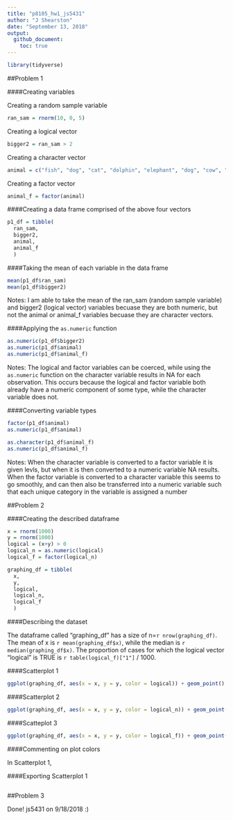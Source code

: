 ```yaml
---
title: "p8105_hw1_js5431"
author: "J Shearston"
date: "September 13, 2018"
output: 
  github_document:
    toc: true
---
```


```r
library(tidyverse)
```

##Problem 1

####Creating variables

Creating a random sample variable

```r
ran_sam = rnorm(10, 0, 5)
```

Creating a logical vector

```r
bigger2 = ran_sam > 2
```

Creating a character vector

```r
animal = c("fish", "dog", "cat", "dolphin", "elephant", "dog", "cow", "fish", "fish", "dolphin")
```

Creating a factor vector

```r
animal_f = factor(animal)
```

####Creating a data frame comprised of the above four vectors

```r
p1_df = tibble(
  ran_sam,
  bigger2,
  animal,
  animal_f
  )
```

####Taking the mean of each variable in the data frame

```r
mean(p1_df$ran_sam)
mean(p1_df$bigger2)
```

Notes: I am able to take the mean of the ran_sam (random sample variable) and bigger2 (logical vector) variables becuase they are both numeric, but not the animal or animal_f variables becuase they are character vectors.

####Applying the `as.numeric` function

```r
as.numeric(p1_df$bigger2)
as.numeric(p1_df$animal)
as.numeric(p1_df$animal_f)
```

Notes: The logical and factor variables can be coerced, while using the `as.numeric` function on the character variable results in NA for each observation. This occurs because the logical and factor variable both already have a numeric component of some type, while the character variable does not.

####Converting variable types

```r
factor(p1_df$animal)
as.numeric(p1_df$animal)

as.character(p1_df$animal_f)
as.numeric(p1_df$animal_f)
```

Notes: When the character variable is converted to a factor variable it is given levls, but when it is then converted to a numeric variable NA results. When the factor variable is converted to a character variable this seems to go smoothly, and can then also be transferred into a numeric variable such that each unique category in the variable is assigned a number


##Problem 2

####Creating the described dataframe

```r
x = rnorm(1000)
y = rnorm(1000)
logical = (x+y) > 0
logical_n = as.numeric(logical)
logical_f = factor(logical_n)

graphing_df = tibble(
  x,
  y,
  logical,
  logical_n,
  logical_f
  )
```

####Describing the dataset

The dataframe called "graphing_df" has a size of n=`r nrow(graphing_df)`.
The mean of x is `r mean(graphing_df$x)`, while the median is `r median(graphing_df$x)`.
The proportion of cases for which the logical vector "logical" is TRUE is `r table(logical_f)["1"]` / 1000.

####Scatterplot 1

```r
ggplot(graphing_df, aes(x = x, y = y, color = logical)) + geom_point()
```

####Scatterplot 2

```r
ggplot(graphing_df, aes(x = x, y = y, color = logical_n)) + geom_point()
```

####Scatteplot 3

```r
ggplot(graphing_df, aes(x = x, y = y, color = logical_f)) + geom_point()
```

####Commenting on plot colors

In Scatterplot 1, 

####Exporting Scatterplot 1

```r

```


##Problem 3

Done! js5431 on 9/18/2018
  :)

